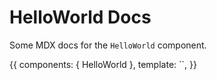 
<Meta title="HelloWorld Docs" component={HelloWorld} />

# HelloWorld Docs

Some MDX docs for the `HelloWorld` component.

<Preview>
  <Story name="basic">
    {{
      components: { HelloWorld },
      template: `<HelloWorld msg="HelloWorld Docs" />`,
    }}
  </Story>
</Preview>
